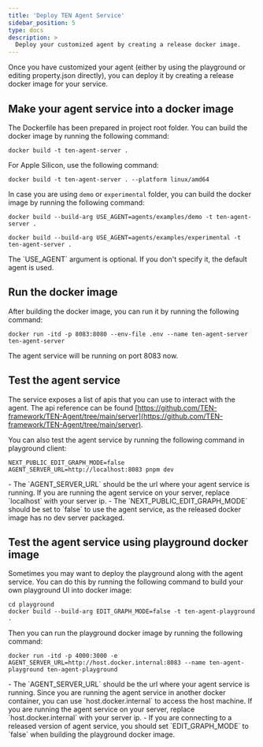 ```yaml
---
title: 'Deploy TEN Agent Service'
sidebar_position: 5
type: docs
description: >
  Deploy your customized agent by creating a release docker image.
---
```


Once you have customized your agent (either by using the playground or editing property.json directly), you can deploy it by creating a release docker image for your service.

## Make your agent service into a docker image

The Dockerfile has been prepared in project root folder. You can build the docker image by running the following command:

```shell
docker build -t ten-agent-server .
```

For Apple Silicon, use the following command:

```shell
docker build -t ten-agent-server . --platform linux/amd64
```

In case you are using `demo` or `experimental` folder, you can build the docker image by running the following command:

```shell
docker build --build-arg USE_AGENT=agents/examples/demo -t ten-agent-server .
```

```shell
docker build --build-arg USE_AGENT=agents/examples/experimental -t ten-agent-server .
```

<Admonition type="info">
The `USE_AGENT` argument is optional. If you don't specify it, the default agent is used.
</Admonition>

## Run the docker image

After building the docker image, you can run it by running the following command:

```shell
docker run -itd -p 8083:8080 --env-file .env --name ten-agent-server ten-agent-server
```

The agent service will be running on port 8083 now.

## Test the agent service

The service exposes a list of apis that you can use to interact with the agent. The api reference can be found [https://github.com/TEN-framework/TEN-Agent/tree/main/server](https://github.com/TEN-framework/TEN-Agent/tree/main/server).

You can also test the agent service by running the following command in playground client:

```shell
NEXT_PUBLIC_EDIT_GRAPH_MODE=false AGENT_SERVER_URL=http://localhost:8083 pnpm dev
```

<Admonition type="info">
- The `AGENT_SERVER_URL` should be the url where your agent service is running. If you are running the agent service on your server, replace `localhost` with your server ip.
- The `NEXT_PUBLIC_EDIT_GRAPH_MODE` should be set to `false` to use the agent service, as the released docker image has no dev server packaged.
</ Admonition>

## Test the agent service using playground docker image

Sometimes you may want to deploy the playground along with the agent service. You can do this by running the following command to build your own playground UI into docker image:

```shell
cd playground
docker build --build-arg EDIT_GRAPH_MODE=false -t ten-agent-playground .
```

Then you can run the playground docker image by running the following command:

```shell
docker run -itd -p 4000:3000 -e AGENT_SERVER_URL=http://host.docker.internal:8083 --name ten-agent-playground ten-agent-playground
```

<Admonition type="info">
- The `AGENT_SERVER_URL` should be the url where your agent service is running. Since you are running the agent service in another docker container, you can use `host.docker.internal` to access the host machine. If you are running the agent service on your server, replace `host.docker.internal` with your server ip.
- If you are connecting to a released version of agent service, you should set `EDIT_GRAPH_MODE` to `false` when building the playground docker image.
</Admonition>